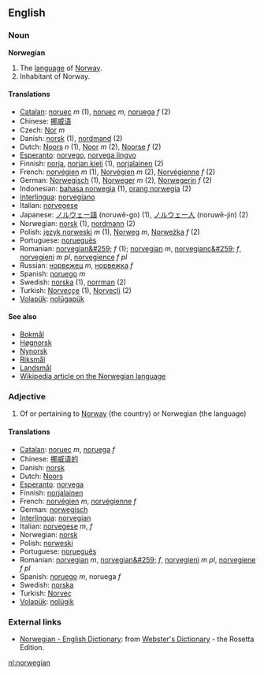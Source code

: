 ==English==
=== Noun ===
'''Norwegian'''

# The [[language]] of [[Norway]].
# Inhabitant of Norway.

====Translations====
*[[Catalan]]: [[noruec]] ''m'' (1), [[noruec]] ''m'', [[noruega]] ''f'' (2)
*Chinese: [[挪威语]]
*Czech: [[Nor]] ''m''
*Danish: [[norsk]] (1), [[nordmand]] (2)
*Dutch: [[Noors]] ''n'' (1), [[Noor]] ''m'' (2), [[Noorse]] ''f'' (2)
*[[Esperanto]]: [[norvego]], [[norvega lingvo]]
*Finnish: [[norja]], [[norjan kieli]] (1), [[norjalainen]] (2)
*French: [[norvégien]] ''m'' (1), [[Norvégien]] ''m'' (2), [[Norvégienne]] ''f'' (2)
*German: [[Norwegisch]] (1), [[Norweger]] ''m'' (2), [[Norwegerin]] ''f'' (2)
*Indonesian: [[bahasa norwegia]] (1), [[orang norwegia]] (2)
*[[Interlingua]]: [[norvegiano]]
*Italian: [[norvegese]]
*Japanese: [[ノルウェー語]] (noruwē-go) (1), [[ノルウェー人]] (noruwē-jin) (2)
*Norwegian: [[norsk]] (1), [[nordmann]] (2)
*Polish: [[język norweski]] ''m'' (1), [[Norweg]] ''m'', [[Norweżka]] ''f'' (2)
*Portuguese: [[norueguês]]
*Romanian: [[norvegian&#259;]] ''f'' (1); [[norvegian]] ''m'', [[norvegianc&#259;]] ''f'', [[norvegieni]] ''m pl'', [[norvegience]] ''f pl''
*Russian: [[норвежец]] ''m'', [[норвежка]] ''f''
*Spanish: [[noruego]] ''m''
*Swedish: [[norska]] (1), [[norrman]] (2)
*Turkish: [[Norveççe]] (1), [[Norveçli]] (2)
*[[Volapük]]: [[nolügapük]]

====See also====
*[[Bokmål]]
*[[Høgnorsk]]
*[[Nynorsk]]
*[[Riksmål]]
*[[Landsmål]]
*[[w:Norwegian language|Wikipedia article on the Norwegian language]]

===Adjective===
# Of or pertaining to [[Norway]] (the country) or Norwegian (the language)

====Translations====
*[[Catalan]]: [[noruec]] ''m'', [[noruega]] ''f''
*Chinese: [[挪威语的]]
*Danish: [[norsk]]
*Dutch: [[Noors]]
*[[Esperanto]]: [[norvega]]
*Finnish: [[norjalainen]]
*French: [[norvégien]] ''m'', [[norvégienne]] ''f''
*German: [[norwegisch]]
*[[Interlingua]]: [[norvegian]]
*Italian: [[norvegese]] ''m'', ''f''
*Norwegian: [[norsk]]
*Polish: [[norweski]]
*Portuguese: [[norueguês]]
*Romanian: [[norvegian]] ''m'', [[norvegian&#259;]] ''f'', [[norvegieni]] ''m pl'', [[norvegiene]] ''f pl''
*Spanish: [[noruego]] ''m'', noruega ''f''
*Swedish: [[norska]]
*Turkish: [[Norveç]]
*[[Volapük]]: [[nolügik]]

=== External links ===
*[http://www.websters-online-dictionary.org/definition/Norwegian-english/ Norwegian - English Dictionary]: from [http://www.websters-online-dictionary.org/ Webster's Dictionary] - the Rosetta Edition.


[[nl:norwegian]]
